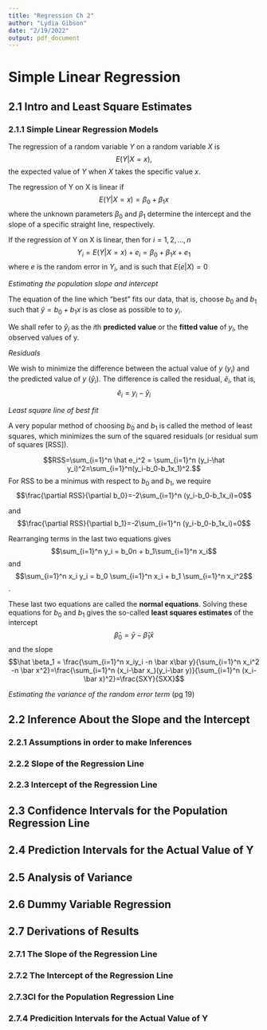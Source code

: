 ```yaml
---
title: "Regression Ch 2"
author: "Lydia Gibson"
date: "2/19/2022"
output: pdf_document
---
```



# Simple Linear Regression

## 2.1 Intro and Least Square Estimates


### 2.1.1 Simple Linear Regression Models

The regression of a random variable $Y$ on a random variable $X$ is $$E(Y|X=x),$$ the expected value of $Y$ when $X$ takes the specific value $x$.

The regression of Y on X is linear if $$E(Y|X=x)=\beta_0 +\beta_1x$$ where the unknown parameters $\beta_0$ and  $\beta_1$ determine the intercept and the slope of a specific straight line, respectively.

If the regression of Y on X is linear, then for  $i=1,2, \dots, n$ $$Y_i=E(Y|X=x)+ e_i=\beta_0 +\beta_1x +e_1$$ where $e$ is the random error in $Y_i$, and is such that $E(e|X)=0$

*Estimating the population slope and intercept*

The equation of the line which "best" fits our data, that is, choose $b_0$ and $b_1$ such that $\hat y = b_0+b_1x$ is as close as possible to to $y_i$.

We shall refer to $\hat y_i$ as the $i$th **predicted value** or the **fitted value** of $y_i$, the observed values of y.


*Residuals* 

We wish to minimize the difference between the actual value of $y$ $(y_i)$ and the predicted value of $y$ $(\hat y_i)$. The difference is called the residual, $\hat e_i$, that is, $$\hat e_i =y_i -\hat y_i$$

*Least square line of best fit*

A very popular method of choosing $b_0$ and $b_1$ is called the method of least squares, which minimizes the sum of the squared residuals (or residual sum of squares [RSS]).

$$RSS=\sum_{i=1}^n \hat e_i^2 = \sum_{i=1}^n (y_i-\hat y_i)^2=\sum_{i=1}^n(y_i-b_0-b_1x_1)^2.$$
For RSS to be a minimus with respect to $b_0$ and $b_1$, we require $$\frac{\partial RSS}{\partial b_0}=-2\sum_{i=1}^n (y_i-b_0-b_1x_i)=0$$ 

and $$\frac{\partial RSS}{\partial b_1}=-2\sum_{i=1}^n (y_i-b_0-b_1x_i)=0$$

Rearranging terms in the last two equations gives $$\sum_{i=1}^n y_i = b_0n + b_1\sum_{i=1}^n x_i$$ and $$\sum_{i=1}^n x_i y_i = b_0 \sum_{i=1}^n x_i + b_1 \sum_{i=1}^n x_i^2$$.

These last two equations are called the **normal equations**. Solving these equations for $b_0$ and $b_1$ gives the so-called **least squares estimates** of the intercept $$\hat \beta_0= \bar y- \hat \beta_1 \bar x$$ and the slope $$\hat \beta_1 = \frac{\sum_{i=1}^n  x_iy_i -n \bar x\bar y}{\sum_{i=1}^n x_i^2 -n \bar x^2}=\frac{\sum_{i=1}^n (x_i-\bar x_)(y_i-\bar y)}{\sum_{i=1}^n (x_i-\bar x)^2}=\frac{SXY}{SXX}$$ 


*Estimating the variance of the random error term* (pg 19)




## 2.2 Inference About the Slope and the Intercept

### 2.2.1 Assumptions in order to make Inferences

### 2.2.2 Slope of the Regression Line

### 2.2.3 Intercept of the Regression Line






## 2.3 Confidence Intervals for the Population Regression Line    







## 2.4 Prediction Intervals for the Actual Value of Y





## 2.5 Analysis of Variance






## 2.6 Dummy Variable Regression






## 2.7 Derivations of Results

### 2.7.1 The Slope of the Regression Line

### 2.7.2 The Intercept of the Regression Line

### 2.7.3CI for the Population Regression Line

### 2.7.4 Predicition Intervals for the Actual Value of Y




